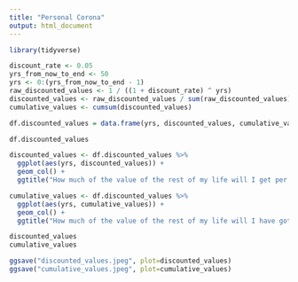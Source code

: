 ```yaml
---
title: "Personal Corona"
output: html_document
---
```


```r
library(tidyverse)
```

```r
discount_rate <- 0.05
yrs_from_now_to_end <- 50
yrs <- 0:(yrs_from_now_to_end - 1)
raw_discounted_values <- 1 / ((1 + discount_rate) ^ yrs)
discounted_values <- raw_discounted_values / sum(raw_discounted_values)
cumulative_values <- cumsum(discounted_values)

df.discounted_values = data.frame(yrs, discounted_values, cumulative_values)

df.discounted_values

discounted_values <- df.discounted_values %>%
  ggplot(aes(yrs, discounted_values)) +
  geom_col() +
  ggtitle("How much of the value of the rest of my life will I get per year?")

cumulative_values <- df.discounted_values %>%
  ggplot(aes(yrs, cumulative_values)) +
  geom_col() +
  ggtitle("How much of the value of the rest of my life will I have gotten by X yrs from now?")

discounted_values
cumulative_values

ggsave("discounted_values.jpeg", plot=discounted_values)
ggsave("cumulative_values.jpeg", plot=cumulative_values)
```